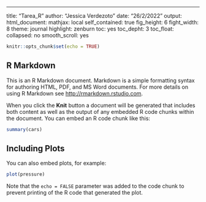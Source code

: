 ---
title: "Tarea_R"
author: "Jessica Verdezoto"
date: "26/2/2022"
output: html_document:
    mathjax: local
    self_contaíned: true 
    fig_height: 6
    fight_width: 8
    theme: journal
    highlight: zenburn
    toc: yes
    toc_depht: 3
    toc_float:
      collapsed: no
      smooth_scroll: yes

```r
knitr::opts_chunk$set(echo = TRUE)
```

## R Markdown

This is an R Markdown document. Markdown is a simple formatting syntax for authoring HTML, PDF, and MS Word documents. For more details on using R Markdown see <http://rmarkdown.rstudio.com>.

When you click the **Knit** button a document will be generated that includes both content as well as the output of any embedded R code chunks within the document. You can embed an R code chunk like this:

```r
summary(cars)
```

## Including Plots

You can also embed plots, for example:

```r
plot(pressure)
```

Note that the `echo = FALSE` parameter was added to the code chunk to prevent printing of the R code that generated the plot.
